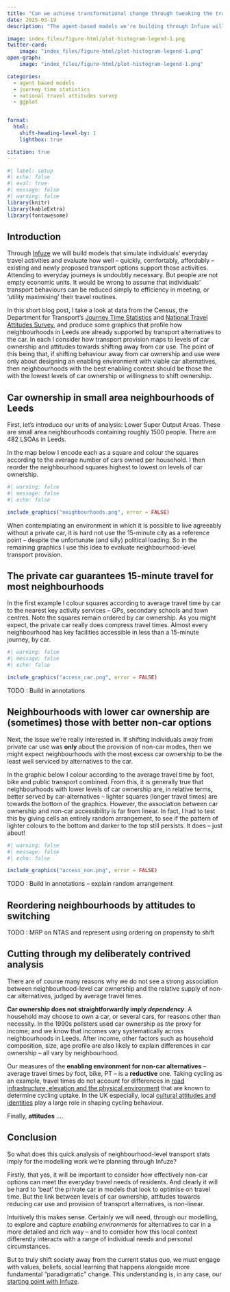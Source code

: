 ```yaml
---
title: "Can we achieve transformational change through tweaking the transport system?"
date: 2025-03-19
description: "The agent-based models we're building through Infuze will help us explore how alternatives to the private car can meet everyday travel needs. But we need to consider more slippery things -- like values, beliefs, social learning -- if we really want to understand transformational change."

image: index_files/figure-html/plot-histogram-legend-1.png
twitter-card: 
    image: "index_files/figure-html/plot-histogram-legend-1.png"
open-graph: 
    image: "index_files/figure-html/plot-histogram-legend-1.png"

categories:
  - agent based models
  - journey time statistics
  - national travel attitudes survey
  - ggplot


format:
  html:
    shift-heading-level-by: 1
    lightbox: true

citation: true
---
```


```r
#| label: setup
#| echo: false
#| eval: true
#| message: false
#| warning: false
library(knitr)
library(kableExtra)
library(fontawesome)
```


## Introduction

Through [Infuze](https://in-fuze.org.uk/) we will build models that simulate individuals' everyday travel activities and evaluate how well -- quickly, comfortably, affordably -- existing and newly proposed transport options support those activities. Attending to everyday journeys is undoubtly necessary. But people are not empty economic units.  It would be wrong to assume that individuals' transport behaviours can be reduced simply to efficiency in meeting, or 'utility maximising' their travel routines.  

In this short blog post, I take a look at data from the Census, the Department for Transport's [Journey Time Statistics](https://www.gov.uk/government/collections/journey-time-statistics) and [National Travel Attitudes Survey](https://www.gov.uk/government/collections/national-travel-attitudes-study-ntas), and produce some graphics that profile how neighbourhoods in Leeds are already supported by transport alternatives to the car. In each I consider how transport provision maps to levels of car ownership and attitudes towards shifting away from car use. The point of this being that, if shifting behaviour away from car ownership and use were only about designing an enabling environment with viable car alternatives, then neighbourhoods with the best enabling context should be those the with the lowest levels of car ownership or willingness to shift ownership. 

## Car ownership in small area neighbourhoods of Leeds

First, let's introduce our units of analysis: Lower Super Output Areas. These are small area neighbourhoods containing roughly 1500 people.  There are 482 LSOAs in Leeds. 

In the map below I encode each as a square and colour the squares according to the average number of cars owned per household. I then reorder the neighbourhood squares highest to lowest on levels of car ownership. 


```r
#| warning: false
#| message: false
#| echo: false

include_graphics("neighbourhoods.png", error = FALSE)

```

When contemplating an environment in which it is possible to live agreeably without a private car, it is hard not use the 15-minute city as a reference point -- despite the unfortunate (and silly) political loading. So in the remaining graphics I use this idea to evaluate neighbourhood-level transport provision.  

## The private car guarantees 15-minute travel for most neighbourhoods

 In the first example I colour squares according to average travel time by car to the nearest key activity services --  GPs, secondary schools and town centres.  Note the squares remain ordered by car ownership. As you might expect, the private car really does compress travel times. Almost every neighbourhood has key facilities accessible in less than a 15-minute journey, by car.

```r
#| warning: false
#| message: false
#| echo: false

include_graphics("access_car.png", error = FALSE)

```

TODO : Build in annotations

## Neighbourhoods with lower car ownership are (sometimes) those with better non-car options 

Next, the issue we're really interested in. If shifting individuals away from private car use was **only** about the provision of non-car modes, then we might expect neighbourhoods with the most excess car ownership to be the least well serviced by alternatives to the car. 

In the graphic below I colour according to the average travel time by foot, bike and public transport combined. From this, it is generally true that neighbourhoods with lower levels of car ownership are, in relative terms, better served by car-alternatives --  lighter squares (longer travel times) are towards the bottom of the graphics. However, the association between car ownership and non-car accessibility is far from linear. In fact, I had to test this by giving cells an entirely random arrangement, to see if the pattern of lighter colours to the bottom and darker to the top still persists. It does -- just about!
```r
#| warning: false
#| message: false
#| echo: false

include_graphics("access_non.png", error = FALSE)

```

TODO : Build in annotations -- explain random arrangement 


## Reordering neighbourhoods by attitudes to switching 

TODO : MRP on NTAS and represent using ordering on propensity to shift

## Cutting through my deliberately contrived analysis

There are of course many reasons why we do not see a strong association between neighbourhood-level car ownership and the relative supply of non-car alternatives, judged by average travel times. 

**Car ownership does not straightforwardly imply *dependency***.  A household may choose to own a car, or several cars, for reasons  other than necessity. In the 1990s pollsters used car ownership as *the* proxy for income; and we know that incomes vary systematically across neighbourhoods in Leeds. After income, other factors such as household composition, size, age profile are also likely to explain differences in car ownership -- all vary by neighbourhood. 

Our measures of the **enabling environment for non-car alternatives**  -- average travel times by foot, bike, PT -- is a **reductive** one. Taking cycling as an example, travel times do not account for differences in [road infrastructure, elevation and the physical environment](https://journals.sagepub.com/doi/10.1177/23998083231165122) that are known to determine cycling uptake. In the UK especially, local [cultural attitudes and identities](https://doi.org/10.1016/j.jtrangeo.2013.11.004) play a large role in shaping cycling behaviour.

Finally, **attitudes** ....




## Conclusion

So what does this quick analysis of neighbourhood-level transport stats imply for the modelling work we're planning through Infuze? 

Firstly, that yes, it will be important to consider how effectively non-car options can meet the everyday travel needs of residents. And clearly it will be hard to 'beat' the private car in models that look to optimise on travel time. But the link between levels of car ownership, attitudes towards reducing car use and provision of transport alternatives, is non-linear. 

Intuitively this makes sense. Certainly we will need, through our modelling, to explore and capture *enabling environments* for alternatives to car in a more detailed and rich way -- and to consider how this local context differently interacts with a range of individual needs and personal circumstances.  

But to truly shift society away from the current status quo, we must engage with values, beliefs, social learning that happens alongside more  fundamental "paradigmatic" change. This understanding is, in any case, our [starting point with Infuze](https://in-fuze.org.uk/project/). 




 



